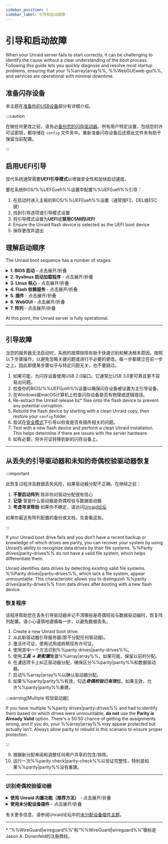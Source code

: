 ```yaml
---
sidebar_position: 1
sidebar_label: 引导和启动故障
---
```



# 引导和启动故障

When your Unraid server fails to start correctly, it can be challenging to identify the cause without a clear understanding of the boot process. Following this guide lets you quickly diagnose and resolve most startup problems, ensuring that your %%array|array%%, %%WebGUI|web-gui%%, and services are operational with minimal downtime.

## 准备闪存设备

本主题在[准备你的USB设备](../../getting-started/set-up-unraid/create-your-bootable-media.mdx#prepare-your-usb-device)部分有详细介绍。

:::caution

在做任何更改之前，请务必[备份您的闪存驱动器](../../system-administration/maintain-and-update/changing-the-flash-device.mdx#backing-up-your-flash-device)。所有用户特定设置，包括您的许可证密钥，都存储在 `config` 文件夹中。重新准备闪存设备后还原此文件夹有助于保留当前配置。

:::

## 启用UEFI引导

现代系统通常需要**UEFI引导模式**以增强安全性和加快启动速度。

要在系统BIOS/%%UEFI|uefi%%设置中配置%%UEFI|uefi%%引导：

1. 在启动时进入主板的BIOS/%%UEFI|uefi%%设置（通常按F2、DEL或ESC键）
2. 找到引导选项或引导模式设置
3. 将引导模式设置为**UEFI**或**禁用CSM的UEFI**
4. Ensure the Unraid flash device is selected as the UEFI boot device
5. 保存更改并退出

## 理解启动顺序

The Unraid boot sequence has a number of stages:

<details>
  <summary><strong>1. BIOS 启动</strong> - 点击展开/折叠</summary>

  BIOS/UEFI 固件初始化硬件并定位可启动设备。这是整个启动过程的基础。

  - The motherboard BIOS recognizes the Unraid bootable flash device.
  - 将闪存设备设置为默认引导设备因BIOS而异；请查阅主板手册以获得指导。
  - 闪存设备支持\*\*传统(CSM)**和**%%UEFI|uefi%%\*\*引导模式。
  - 对于%%UEFI|uefi%%引导，请确保闪存设备上的`EFI`文件夹末尾没有连字符（`-`）。
</details>

<details>
  <summary><strong>2. Syslinux 启动加载程序</strong> - 点击展开/折叠</summary>

  引导加载程序呈现启动选项并将 Linux 内核加载到内存中。此阶段决定运行哪个操作系统或诊断工具。

  - 启动菜单条目定义在闪存设备上的`syslinux/syslinux.cfg`文件中。
  - 你可以通过%%WebGUI|web-gui%%下的***主 → Syslinux配置***编辑此文件。
  - **Memtest86+**, which ships with current builds of Unraid, works in both legacy and %%UEFI|uefi%% modes. For older Unraid versions, obtain a compatible version from [the official Memtest site](https://www.memtest86.com/) for %%UEFI|uefi%%.
  - 如果没有选择选项，默认将在超时后引导，这对于无头操作很有用。
</details>

<details>
  <summary><strong>3. Linux 核心</strong> - 点击展开/折叠</summary>

  Linux 内核初始化并开始硬件检测。在此阶段，操作系统从引导加载程序中接管控制。

  - **Syslinux**从闪存设备将Linux核心加载到RAM中。
  - 您会看到控制台消息显示bz\*文件正在加载。
  - 这一阶段的错误通常表示闪存设备问题。
  - Linux在启动期间检测硬件。
</details>

<details>
  <summary><strong>4. Flash 依赖服务</strong> - 点击展开/折叠</summary>

  闪存设备变得可访问并开始加载基本服务。此阶段对于配置和网络访问至关重要。

  - 闪存设备在`/boot`上挂载。
  - 如果挂载失败，你可能还会看到登录提示，但这表示引导不完全。
  - 使用`df`命令检查`/boot`是否已挂载。
  - 闪存设备必须标记为**UNRAID**（全部大写）以进行正确挂载。
  - 此阶段将提供额外的驱动程序和固件。
  - 配置被加载到RAM中。
  - 标准Linux服务，包括网络和%%WireGuard|wireguard%% VPN（如果启用），在此阶段启动。
</details>

<details>
  <summary><strong>5. 插件</strong> - 点击展开/折叠</summary>

  加载第三方扩展和定制以增强系统功能。插件问题可能会阻止成功启动。

  - 安装的插件在此步骤加载。
  - 如果需要，**安全引导**选项可以抑制插件加载。
</details>

<details>
  <summary><strong>6. WebGUI</strong> - 点击展开/折叠</summary>

  基于web的管理接口变得可用，允许远程管理和配置你的服务器。

  - %%WebGUI|web-gui%%在此点启动。
  - 闪存设备上的`config/go`文件可以在%%WebGUI|web-gui%%启动之前或之后运行用户命令。
</details>

<details>
  <summary><strong>7. 阵列</strong> - 点击展开/折叠</summary>

  存储设备已挂载并可用，完成启动过程。这是您的数据变得可访问的地方。

  - 如果启用了自动启动，则在此处启动%%array|array%%；否则，手动启动将是必需的。
  - 驱动器将被挂载为`/dev/diskX`和`/mnt/cache`（如果存在）。
  - 共享在网络中可用作为`/mnt/user/sharename`。
  - Docker容器将按Docker选项卡中指定的顺序启动，具有可自定义的延迟。
  - 自动启动虚拟机(%%VMs|vm%%)也将启动。
</details>

At this point, the Unraid server is fully operational.

---

## 引导故障

当您的服务器无法启动时，系统的故障排除有助于快速识别和解决根本原因。按照以下步骤操作，以避免忽略关键问题或进行不必要的更改。每一步都建立在前一步之上，因此即便某步骤似乎与特定问题无关，也不要跳过。

1. 如果可能，为闪存设备使用USB 2.0端口。它通常比USB 3.0更可靠且更不容易出问题。
2. 检查你的BIOS/%%UEFI|uefi%%设置以确保闪存设备被设置为主引导设备。
3. 在Windows或macOS计算机上检查闪存设备是否有物理或逻辑错误。
4. Re-extract the Unraid release bz\* files onto the flash device to prevent any potential corruption.
5. Rebuild the flash device by starting with a clean Unraid copy, then restore your `config` folder.
6. 尝试在[安全模式](../../using-unraid-to/customize-your-experience/plugins.mdx#troubleshooting-with-safe-mode)下引导以检查是否有插件相关的问题。
7. Test with a new flash device and perform a clean Unraid installation. This helps determine if there are issues with the server hardware.
8. 如有必要，将许可证转移到新的闪存设备上。

---

## 从丢失的引导驱动器和未知的奇偶校验驱动器恢复

:::important

此恢复过程涉及数据丢失风险，如果驱动器分配不正确。在继续之前：

1. **不要启动阵列** 除非你对驱动分配很有信心
2. **记录** 曾是什么驱动器是奇偶校验与数据驱动器
3. **考虑寻求帮助** 如果你不确定，请访问[Unraid论坛](https://forums.unraid.net/)

如果你最近有阵列配置的备份或文档，先查看这些。

:::

If your Unraid boot drive fails and you don’t have a recent backup or knowledge of which drives are parity, you can recover your system by using Unraid’s ability to recognize data drives by their file systems. %%Parity drives|parity-drives%% do not have a valid file system, which helps differentiate them.

Unraid identifies data drives by detecting existing valid file systems. %%Parity drives|parity-drives%%, which lack a file system, appear unmountable. This characteristic allows you to distinguish %%parity drives|parity-drives%% from data drives after booting with a new flash device.

### 恢复程序

该程序帮助您在丢失引导驱动器并记不清哪些是奇偶校验与数据驱动器时，恢复阵列配置。请小心谨慎地遵循每一步，以避免数据丢失。

1. Create a new Unraid boot drive.
2. 从此新驱动器引导服务器(暂不分配任何驱动器)。
3. 激活许可证，使用试用或转移现有许可证。
4. 使用其中一个方法识别%%parity drives|parity-drives%%。
5. 使用***工具 → 新配置***重置%%array|array%%，如果可能，保留以前的分配。
6. 在***主***选项卡上纠正驱动器分配，确保区分%%parity|parity%%和数据驱动器。
7. 启动%%array|array%%以确认驱动器分配。
8. 如果%%parity|parity%%有效，勾选***奇偶校验已有效***框。如果无效，允许%%parity|parity%%重建。

:::warning[Multiple 校验驱动器]

If you have multiple %%parity drives|parity-drives%% and had to identify them based on which drives were unmountable, **do not** use the **Parity is Already Valid** option. There's a 50:50 chance of getting the assignments wrong, and if you do, your %%array|array%% may appear protected but actually isn't. Always allow parity to rebuild in this scenario to ensure proper protection.

:::

9. 根据新分配审阅和调整任何用户共享的包含/排除。
10. 运行一次%%parity check|parity-check%%以验证完整性，特别是如果%%parity|parity%%没有重建。

---

### 识别奇偶校验驱动器

<details>
  <summary><strong>使用 Unraid 内置功能（推荐方法）</strong> - 点击展开/折叠</summary>

  此方法不需要插件，但会使%%parity|parity%%无效，需要重建。

  要使用该方法：

  1. 将所有驱动器分配为数据驱动器并启动。
  2. 由于缺乏有效的文件系统，%%parity drives|parity-drives%%将显示为不可挂载。
  3. 确认无法挂载的驱动器数与你的%%parity|parity%%数量相匹配。
  4. 记录这些驱动器的序列号。
  5. 如有需要，可以检查已挂载的数据驱动器以确认其顺序。
</details>

<details>
  <summary><strong>使用未分配设备插件</strong> - 点击展开/折叠</summary>

  这种基于插件的方法通过以只读模式挂载驱动器来保持%%parity|parity%%的有效性。

  要使用该方法：

  1. 从***应用***选项卡安装[**未分配设备**插件](https://unraid.net/community/apps?q=unassigned+devices#r:~:text=don%27t%20be%20carefull!!!-,Unassigned%20Devices,-dlandon)。
  2. 将每个磁盘只读地挂载，依次进行。
  3. 那些无法挂载的驱动器很可能是%%parity drives|parity-drives%%（无法区分奇偶校验1和奇偶校验2）。
  4. 如有需要，检查已挂载的数据驱动器以识别其顺序。
</details>

有关更多信息，请参阅Unraid论坛中的[未分配设备插件主题](https://forums.unraid.net/topic/55481-unassigned-devices-managing-unassigned-devices-without-rebooting/)。

---

\* “%%WireGuard|wireguard%%”和“%%WireGuard|wireguard%%”徽标是Jason A. Donenfeld的注册商标。
